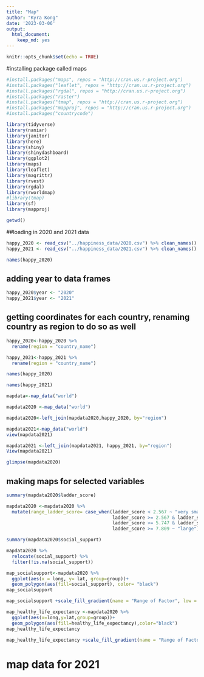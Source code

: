 ```yaml
---
title: "Map"
author: "Kyra Kong"
date: '2023-03-06'
output: 
  html_document: 
    keep_md: yes
---
```


```r
knitr::opts_chunk$set(echo = TRUE)
```

#installing package called maps 
```r
#install.packages("maps", repos = "http://cran.us.r-project.org")
#install.packages("leaflet", repos = "http://cran.us.r-project.org")
#install.packages("rgdal", repos = "http://cran.us.r-project.org")
#install.packages("raster")
#install.packages("tmap", repos = "http://cran.us.r-project.org")
#install.packages("mapproj", repos = "http://cran.us.r-project.org")
#install.packages("countrycode")
```

```r
library(tidyverse)
library(naniar)
library(janitor)
library(here)
library(shiny)
library(shinydashboard)
library(ggplot2)
library(maps)
library(leaflet)
library(magrittr)
library(rvest)
library(rgdal)
library(rworldmap)
#library(tmap)
library(sf)
library(mapproj)
```
```r
getwd()
```

##loading in 2020 and 2021 data


```r
happy_2020 <- read_csv("../happiness_data/2020.csv") %>% clean_names()
happy_2021 <- read_csv("../happiness_data/2021.csv") %>% clean_names()
```


```r
names(happy_2020)
```

## adding year to data frames
```r
happy_2020$year <- "2020"
happy_2021$year <- "2021"
```

## getting coordinates for each country, renaming country as region to do so as well

```r
happy_2020<-happy_2020 %>% 
  rename(region = "country_name")
```

```r
happy_2021<-happy_2021 %>% 
  rename(region = "country_name")
```
```r
names(happy_2020)
```
```r
names(happy_2021)
```

```r
mapdata<-map_data("world")

```

```r
mapdata2020 <-map_data("world")
```

```r
mapdata2020<-left_join(mapdata2020,happy_2020, by="region")
```


```r
mapdata2021<-map_data("world")
view(mapdata2021)
```

```r
mapdata2021 <-left_join(mapdata2021, happy_2021, by="region")
View(mapdata2021)
```
```r
glimpse(mapdata2020)
```


## making maps for selected variables

```r
summary(mapdata2020$ladder_score)
```
```r
mapdata2020 <-mapdata2020 %>% 
  mutate(range_ladder_score= case_when(ladder_score < 2.567 ~ "very small",
                                       ladder_score >= 2.567 & ladder_score <=5.747 ~ "small",
                                       ladder_score >= 5.747 & ladder_score <7.809 ~"medium",
                                       ladder_score >= 7.809 ~ "large"))
```
```r
summary(mapdata2020$social_support)
```


```r
mapdata2020 %>% 
  relocate(social_support) %>% 
  filter(!is.na(social_support))
```


```r
map_socialsupport<-mapdata2020 %>% 
  ggplot(aes(x = long, y= lat, group=group))+
  geom_polygon(aes(fill=social_support), color= "black")
map_socialsupport
```
```r
map_socialsupport +scale_fill_gradient(name = "Range of Factor", low = "yellow", high= "dark blue", na.value ="grey50")
```

```r
map_healthy_life_expectancy <-mapdata2020 %>% 
  ggplot(aes(x=long,y=lat,group=group))+
  geom_polygon(aes(fill=healthy_life_expectancy),color="black")
map_healthy_life_expectancy
```
```r
map_healthy_life_expectancy +scale_fill_gradient(name = "Range of Factor", low = "yellow", high= "dark blue", na.value ="grey50")
```

# map data for 2021



